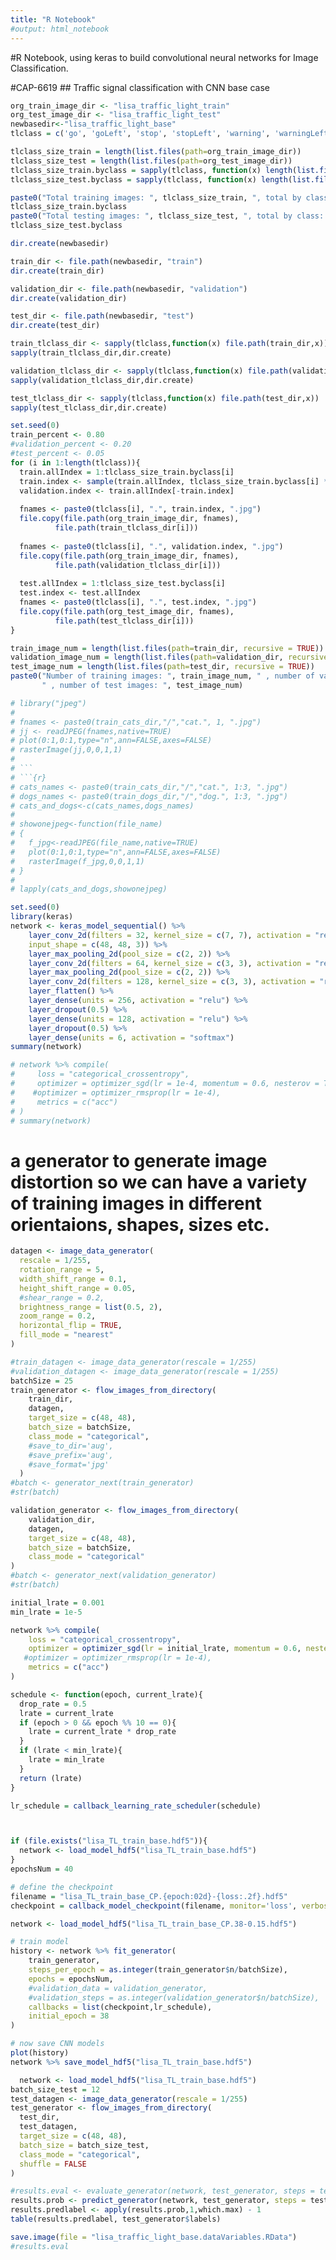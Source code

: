 ---
title: "R Notebook"
#output: html_notebook
---

#R Notebook, using keras to build convolutional neural networks for Image Classification. 

#CAP-6619
## Traffic signal classification with CNN base case
```{r}
org_train_image_dir <- "lisa_traffic_light_train"
org_test_image_dir <- "lisa_traffic_light_test"
newbasedir<-"lisa_traffic_light_base"
tlclass = c('go', 'goLeft', 'stop', 'stopLeft', 'warning', 'warningLeft')

tlclass_size_train = length(list.files(path=org_train_image_dir))
tlclass_size_test = length(list.files(path=org_test_image_dir))
tlclass_size_train.byclass = sapply(tlclass, function(x) length(list.files(path=org_train_image_dir, pattern = paste0(x,"\\."))))
tlclass_size_test.byclass = sapply(tlclass, function(x) length(list.files(path=org_test_image_dir, pattern = paste0(x,"\\."))))

paste0("Total training images: ", tlclass_size_train, ", total by class: ", sum(tlclass_size_train.byclass))
tlclass_size_train.byclass
paste0("Total testing images: ", tlclass_size_test, ", total by class: ", sum(tlclass_size_test.byclass))
tlclass_size_test.byclass

dir.create(newbasedir)

train_dir <- file.path(newbasedir, "train")
dir.create(train_dir)

validation_dir <- file.path(newbasedir, "validation")
dir.create(validation_dir)

test_dir <- file.path(newbasedir, "test")
dir.create(test_dir)

train_tlclass_dir <- sapply(tlclass,function(x) file.path(train_dir,x))
sapply(train_tlclass_dir,dir.create)

validation_tlclass_dir <- sapply(tlclass,function(x) file.path(validation_dir,x))
sapply(validation_tlclass_dir,dir.create)

test_tlclass_dir <- sapply(tlclass,function(x) file.path(test_dir,x))
sapply(test_tlclass_dir,dir.create)
```

```{r}
set.seed(0)
train_percent <- 0.80
#validation_percent <- 0.20
#test_percent <- 0.05
for (i in 1:length(tlclass)){
  train.allIndex = 1:tlclass_size_train.byclass[i]
  train.index <- sample(train.allIndex, tlclass_size_train.byclass[i] * train_percent, replace = FALSE)
  validation.index <- train.allIndex[-train.index]
  
  fnames <- paste0(tlclass[i], ".", train.index, ".jpg")
  file.copy(file.path(org_train_image_dir, fnames), 
          file.path(train_tlclass_dir[i])) 
  
  fnames <- paste0(tlclass[i], ".", validation.index, ".jpg")
  file.copy(file.path(org_train_image_dir, fnames), 
          file.path(validation_tlclass_dir[i])) 
  
  test.allIndex = 1:tlclass_size_test.byclass[i]
  test.index <- test.allIndex
  fnames <- paste0(tlclass[i], ".", test.index, ".jpg")
  file.copy(file.path(org_test_image_dir, fnames), 
          file.path(test_tlclass_dir[i])) 
}
```

```{r}
train_image_num = length(list.files(path=train_dir, recursive = TRUE))
validation_image_num = length(list.files(path=validation_dir, recursive = TRUE))
test_image_num = length(list.files(path=test_dir, recursive = TRUE))
paste0("Number of training images: ", train_image_num, " , number of validation images: ", validation_image_num,
       " , number of test images: ", test_image_num)
```

```{r}
# library("jpeg")
# 
# fnames <- paste0(train_cats_dir,"/","cat.", 1, ".jpg")
# jj <- readJPEG(fnames,native=TRUE)
# plot(0:1,0:1,type="n",ann=FALSE,axes=FALSE)
# rasterImage(jj,0,0,1,1)
# 
# ```
# ```{r}
# cats_names <- paste0(train_cats_dir,"/","cat.", 1:3, ".jpg")
# dogs_names <- paste0(train_dogs_dir,"/","dog.", 1:3, ".jpg")
# cats_and_dogs<-c(cats_names,dogs_names)
# 
# showonejpeg<-function(file_name)
# {
#   f_jpg<-readJPEG(file_name,native=TRUE)
#   plot(0:1,0:1,type="n",ann=FALSE,axes=FALSE)
#   rasterImage(f_jpg,0,0,1,1)
# }
# 
# lapply(cats_and_dogs,showonejpeg)
```


```{r}
set.seed(0)
library(keras)
network <- keras_model_sequential() %>%
    layer_conv_2d(filters = 32, kernel_size = c(7, 7), activation = "relu",
    input_shape = c(48, 48, 3)) %>%
    layer_max_pooling_2d(pool_size = c(2, 2)) %>%
    layer_conv_2d(filters = 64, kernel_size = c(3, 3), activation = "relu") %>%
    layer_max_pooling_2d(pool_size = c(2, 2)) %>%
    layer_conv_2d(filters = 128, kernel_size = c(3, 3), activation = "relu") %>%
    layer_flatten() %>%
    layer_dense(units = 256, activation = "relu") %>%
    layer_dropout(0.5) %>%
    layer_dense(units = 128, activation = "relu") %>%
    layer_dropout(0.5) %>%
    layer_dense(units = 6, activation = "softmax")
summary(network)
```

```{r}
# network %>% compile(
#     loss = "categorical_crossentropy",
#     optimizer = optimizer_sgd(lr = 1e-4, momentum = 0.6, nesterov = TRUE),
#    #optimizer = optimizer_rmsprop(lr = 1e-4),
#     metrics = c("acc")
# )
# summary(network)
```

# a generator to generate image distortion so we can have a variety of training images in different orientaions, shapes, sizes etc.
```{r}
datagen <- image_data_generator(
  rescale = 1/255,
  rotation_range = 5,
  width_shift_range = 0.1,
  height_shift_range = 0.05,
  #shear_range = 0.2,
  brightness_range = list(0.5, 2),
  zoom_range = 0.2,
  horizontal_flip = TRUE,
  fill_mode = "nearest"
)

```

```{r}
#train_datagen <- image_data_generator(rescale = 1/255)
#validation_datagen <- image_data_generator(rescale = 1/255)
batchSize = 25
train_generator <- flow_images_from_directory(
    train_dir,
    datagen,
    target_size = c(48, 48),
    batch_size = batchSize,
    class_mode = "categorical",
    #save_to_dir='aug',
    #save_prefix='aug',
    #save_format='jpg'
  )
#batch <- generator_next(train_generator)
#str(batch)
```

```{r}
validation_generator <- flow_images_from_directory(
    validation_dir,
    datagen,
    target_size = c(48, 48),
    batch_size = batchSize,
    class_mode = "categorical"
)
#batch <- generator_next(validation_generator)
#str(batch)
```

```{r}
initial_lrate = 0.001
min_lrate = 1e-5

network %>% compile(
    loss = "categorical_crossentropy",
    optimizer = optimizer_sgd(lr = initial_lrate, momentum = 0.6, nesterov = TRUE),
   #optimizer = optimizer_rmsprop(lr = 1e-4),
    metrics = c("acc")
)

schedule <- function(epoch, current_lrate){
  drop_rate = 0.5
  lrate = current_lrate
  if (epoch > 0 && epoch %% 10 == 0){
    lrate = current_lrate * drop_rate
  }
  if (lrate < min_lrate){
    lrate = min_lrate
  }
  return (lrate)
}

lr_schedule = callback_learning_rate_scheduler(schedule)



if (file.exists("lisa_TL_train_base.hdf5")){
  network <- load_model_hdf5("lisa_TL_train_base.hdf5")
}
epochsNum = 40

# define the checkpoint
filename = "lisa_TL_train_base_CP.{epoch:02d}-{loss:.2f}.hdf5"
checkpoint = callback_model_checkpoint(filename, monitor='loss', verbose=1, save_best_only=TRUE, mode='min')

network <- load_model_hdf5("lisa_TL_train_base_CP.38-0.15.hdf5")

# train model
history <- network %>% fit_generator(
    train_generator,
    steps_per_epoch = as.integer(train_generator$n/batchSize),
    epochs = epochsNum,
    #validation_data = validation_generator,
    #validation_steps = as.integer(validation_generator$n/batchSize),
    callbacks = list(checkpoint,lr_schedule),
    initial_epoch = 38
)

# now save CNN models
plot(history)
network %>% save_model_hdf5("lisa_TL_train_base.hdf5")
```

```{r}
  network <- load_model_hdf5("lisa_TL_train_base.hdf5")
batch_size_test = 12
test_datagen <- image_data_generator(rescale = 1/255)
test_generator <- flow_images_from_directory(
  test_dir,
  test_datagen,
  target_size = c(48, 48),
  batch_size = batch_size_test,
  class_mode = "categorical",
  shuffle = FALSE
)

#results.eval <- evaluate_generator(network, test_generator, steps = test_generator$n%/%batch_size_test)
results.prob <- predict_generator(network, test_generator, steps = test_generator$n%/%batch_size_test)
results.predlabel <- apply(results.prob,1,which.max) - 1
table(results.predlabel, test_generator$labels)

save.image(file = "lisa_traffic_light_base.dataVariables.RData")
#results.eval
```